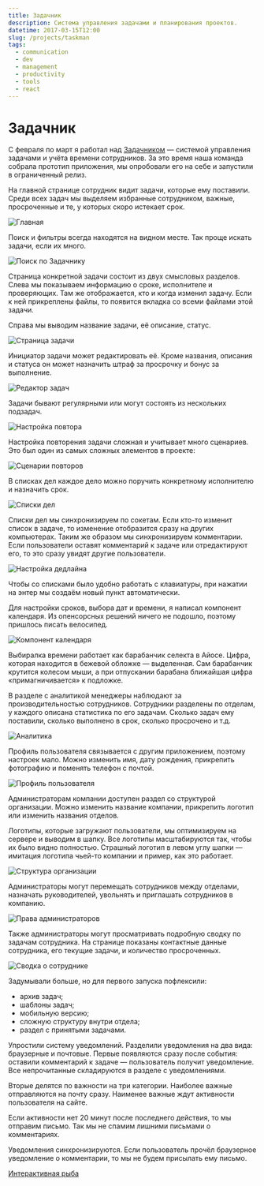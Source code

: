```yaml
---
title: Задачник
description: Система управления задачами и планирования проектов.
datetime: 2017-03-15T12:00
slug: /projects/taskman
tags:
  - communication
  - dev
  - management
  - productivity
  - tools
  - react
---
```


# Задачник

С февраля по март я работал над [Задачником](http://taskman.bespoyasov.ru/) — системой управления задачами и учёта времени сотрудников. За это время наша команда собрала прототип приложения, мы опробовали его на себе и запустили в ограниченный релиз.

На главной странице сотрудник видит задачи, которые ему поставили. Среди всех задач мы выделяем избранные сотрудником, важные, просроченные и те, у которых скоро истекает срок.

![Главная](/img/projects/taskman/taskman-1-min.jpg)

Поиск и фильтры всегда находятся на видном месте. Так проще искать задачи, если их много.

![Поиск по Задачнику](/img/projects/taskman/taskman-2-min.jpg)

Страница конкретной задачи состоит из двух смысловых разделов. Слева мы показываем информацию о сроке, исполнителе и проверяющих. Там же отображается, кто и когда изменил задачу. Если к ней прикреплены файлы, то появится вкладка со всеми файлами этой задачи.

Справа мы выводим название задачи, её описание, статус.

![Страница задачи](/img/projects/taskman/taskman-3-min.jpg)

Инициатор задачи может редактировать её. Кроме названия, описания и статуса он может назначить штраф за просрочку и бонус за выполнение.

![Редактор задач](/img/projects/taskman/taskman-4-min.jpg)

Задачи бывают регулярными или могут состоять из нескольких подзадач.

![Настройка повтора](/img/projects/taskman/taskman-5-min.jpg)

Настройка повторения задачи сложная и учитывает много сценариев. Это был один из самых сложных элементов в проекте:

![Сценарии повторов](/img/projects/taskman/taskman-scenario.jpg)

В списках дел каждое дело можно поручить конкретному исполнителю и назначить срок.

![Списки дел](/img/projects/taskman/taskman-6-min.jpg)

Списки дел мы синхронизируем по сокетам. Если кто-то изменит список в задаче, то изменение отобразится сразу на других компьютерах. Таким же образом мы синхронизируем комментарии. Если пользователи оставят комментарий к задаче или отредактируют его, то это сразу увидят другие пользователи.

![Настройка дедлайна](/img/projects/taskman/taskman-7-min.jpg)

Чтобы со списками было удобно работать с клавиатуры, при нажатии на энтер мы создаём новый пункт автоматически.

<YouTube src="https://www.youtube.com/embed/gYpXcOeJp0I?ecver=2" caption="Компонент списка дел" />

Для настройки сроков, выбора дат и времени, я написал компонент календаря. Из опенсорсных решений ничего не подошло, поэтому пришлось писать велосипед.

![Компонент календаря](/img/projects/taskman/taskman-8-min.jpg)

Выбиралка времени работает как барабанчик селекта в Айосе. Цифра, которая находится в бежевой обложке — выделенная. Сам барабанчик крутится колесом мыши, а при отпускании барабана ближайшая цифра «примагничивается» к подложке.

<YouTube
  src="https://www.youtube.com/embed/x02VWuBProE?ecver=2"
  caption="Компонент календаря для настройки срока"
/>

В разделе с аналитикой менеджеры наблюдают за производительностью сотрудников. Сотрудники разделены по отделам, у каждого описана статистика по его задачам. Сколько задач ему поставили, сколько выполнено в срок, сколько просрочено <nobr>и т.д.</nobr>

![Аналитика](/img/projects/taskman/taskman-9-min.jpg)

Профиль пользователя связывается с другим приложением, поэтому настроек мало. Можно изменить имя, дату рождения, прикрепить фотографию и поменять телефон с почтой.

![Профиль пользователя](/img/projects/taskman/taskman-10-min.jpg)

Администраторам компании доступен раздел со структурой организации. Можно изменить название компании, прикрепить логотип или изменить названия отделов.

Логотипы, которые загружают пользователи, мы оптимизируем на сервере и выводим в шапку. Все логотипы масштабируются так, чтобы их было видно полностью. Страшный логотип в левом углу шапки — имитация логотипа чьей-то компании и пример, как это работает.

![Структура организации](/img/projects/taskman/taskman-11-min.jpg)

Администраторы могут перемещать сотрудников между отделами, назначать руководителей, увольнять и приглашать сотрудников в компанию.

![Права администраторов](/img/projects/taskman/taskman-12-min.jpg)

Также администраторы могут просматривать подробную сводку по задачам сотрудника. На странице показаны контактные данные сотрудника, его текущие задачи, и количество просроченных.

![Сводка о сотруднике](/img/projects/taskman/taskman-13-min.jpg)

Задумывали больше, но для первого запуска пофлексили:

- архив задач;
- шаблоны задач;
- мобильную версию;
- сложную структуру внутри отдела;
- раздел с принятыми задачами.

Упростили систему уведомлений. Разделили уведомления на два вида: браузерные и почтовые.
Первые появляются сразу после события: оставили комментарий к задаче — пользователь получит уведомление. Все непрочитанные складируются в разделе с уведомлениями.

Вторые делятся по важности на три категории. Наиболее важные отправляются на почту сразу. Наименее важные ждут активности пользователя на сайте.

Если активности нет 20 минут после последнего действия, то мы отправим письмо. Так мы не спамим лишними письмами о комментариях.

Уведомления синхронизируются. Если пользователь прочёл браузерное уведомление о комментарии, то мы не будем присылать ему письмо.

[Интерактивная рыба](http://taskman.bespoyasov.ru/)
